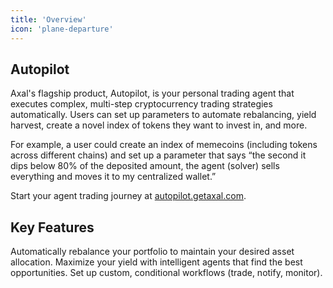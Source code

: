 ```yaml
---
title: 'Overview'
icon: 'plane-departure'
---
```


## Autopilot

Axal's flagship product, Autopilot, is your personal trading agent that executes complex, multi-step cryptocurrency trading strategies automatically.
Users can set up parameters to automate rebalancing, yield harvest, create a novel index of tokens they want to invest in, and more. 

For example, a user could create an index of memecoins (including tokens across different chains) and set up a parameter that says 
“the second it dips below 80% of the deposited amount, the agent (solver) sells everything and moves it to my centralized wallet.” 

Start your agent trading journey at [autopilot.getaxal.com](https://autopilot.getaxal.com).

## Key Features


<CardGroup cols={3}>
  <Card
    title="Auto Rebalance"
    icon="scale-unbalanced"
    href="/autopilot/auto-rebalance"
  >
    Automatically rebalance your portfolio to maintain your desired asset allocation.
  </Card>
  <Card
    title="Yield Maximizer"
    icon="chart-mixed"
    href="/autopilot/yield-harvesting"
  >
    Maximize your yield with intelligent agents that find the best opportunities.
  </Card>
  <Card
    title="Custom Flows"
    icon="sack-dollar"
    href="/autopilot/automated-orders"
  >
    Set up custom, conditional workflows (trade, notify, monitor).
  </Card>
</CardGroup>